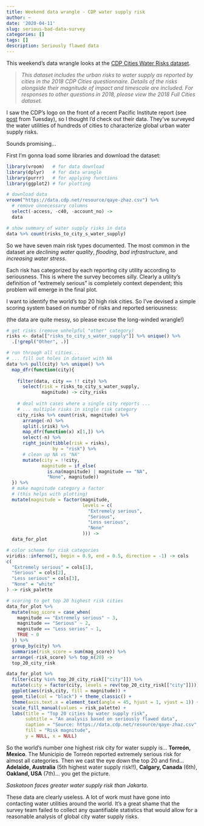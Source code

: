 ```yaml
---
title: Weekend data wrangle - CDP water supply risk
author: ~
date: '2020-04-11'
slug: serious-bad-data-survey
categories: []
tags: []
description: Seriously flawed data
---
```

This weekend's data wrangle looks at the [CDP Cities Water Risks dataset](https://data.cdp.net/Water/2018-Cities-Water-Risks/j79t-an58).

> *This dataset includes the urban risks to water supply as reported by cities in the 2018 CDP Cities questionnaire. Details of the risks alongside their magnitude of impact and timescale are included. For responses to other questions in 2018, please view the 2018 Full Cities dataset.*

I saw the CDP's logo on the front of a recent Pacific Institute report (see [post](https://www.musclesofquartz.com/post/tuesday-water-reading/) from Tuesday), so I thought I'd check out their data. They've surveyed the water utilities of hundreds of cities to characterize global urban water supply risks.

Sounds promising...

First I'm gonna load some libraries and  download the dataset:

```r
library(vroom)   # for data download
library(dplyr)   # for data wrangle
library(purrr)   # for applying functions
library(ggplot2) # for plotting

# download data
vroom("https://data.cdp.net/resource/qaye-zhaz.csv") %>% 
  # remove unnecessary columns
  select(-access, -c40, -account_no) ->
  data

# show summary of water supply risks in data
data %>% count(risks_to_city_s_water_supply)
```

So we have seven main risk types documented. The most common in the dataset are *declining water quality*, *flooding*, *bad infrastructure*, and *increasing water stress*.

Each risk has categorized by each reporting city utility according to seriousness. This is where the survey becomes silly. Clearly a utility's definition of "extremely serious" is completely context dependent; this problem will emerge in the final plot.

I want to identify the world's top 20 high risk cities. So I've devised a simple scoring system based on number of risks and reported seriousness:

(the data are quite messy, so please excuse the long-winded wrangle!)

```r
# get risks (remove unhelpful "other" category)
risks <- data[["risks_to_city_s_water_supply"]] %>% unique() %>% 
  .[!grepl("Other", .)]

# run through all cities...
# ... fill out holes in dataset with NA
data %>% pull(city) %>% unique() %>% 
  map_dfr(function(city){
    
    filter(data, city == !! city) %>% 
      select(risk = risks_to_city_s_water_supply,
             magnitude) -> city_risks
    
    # deal with cases where a single city reports ...
    # ... multiple risks in single risk category
    city_risks %>% count(risk, magnitude) %>%
      arrange(-n) %>% 
      split(.$risk) %>%
      map_dfr(function(x) x[1,]) %>% 
      select(-n) %>% 
      right_join(tibble(risk = risks),
                 by = "risk") %>% 
      # clean up NA vs "NA"
      mutate(city = !!city,
             magnitude = if_else(
               is.na(magnitude) | magnitude == "NA",
               "None", magnitude))
  }) %>% 
  # make magnitude category a factor
  # (this helps with plotting)
  mutate(magnitude = factor(magnitude,
                            levels = c(
                              "Extremely serious",
                              "Serious",
                              "Less serious",
                              "None"
                            ))) ->
  data_for_plot

# color scheme for risk categories
viridis::inferno(3, begin = 0.9, end = 0.5, direction = -1) -> cols
c(
  "Extremely serious" = cols[1],
  "Serious" = cols[2],
  "Less serious" = cols[3],
  "None" = "white"
) -> risk_palette

# scoring to get top 20 highest risk cities
data_for_plot %>%
  mutate(mag_score = case_when(
    magnitude == "Extremely serious" ~ 3,
    magnitude == "Serious" ~ 2,
    magnitude == "Less serios" ~ 1,
    TRUE ~ 0
  )) %>% 
  group_by(city) %>% 
  summarise(risk_score = sum(mag_score)) %>% 
  arrange(-risk_score) %>% top_n(20) ->
  top_20_city_risk

data_for_plot %>% 
  filter(city %in% top_20_city_risk[["city"]]) %>% 
  mutate(city = factor(city, levels = rev(top_20_city_risk[["city"]]))) %>% 
  ggplot(aes(risk,city, fill = magnitude)) + 
  geom_tile(col = "black") + theme_classic() +
  theme(axis.text.x = element_text(angle = 45, hjust = 1, vjust = 1)) +
  scale_fill_manual(values = risk_palette) +
  labs(title = "Top 20 cities by water supply risk",
       subtitle = "An analysis based on seriously flawed data",
       caption = "Source: https://data.cdp.net/resource/qaye-zhaz.csv",
       fill = "Risk magnitude",
       y = NULL, x = NULL)
```

So the world's number one highest risk city for water supply is... **Torreón, Mexico**. The Municipio de Torreón reported extremely serious risk for almost all categories. Then we cast the eye down the top 20 and find... **Adelaide, Australia** (5th highest water supply risk!!), **Calgary, Canada** (6th), **Oakland, USA** (7th)... you get the picture.

*Saskatoon faces greater water supply risk than Jakarta*.

These data are clearly useless. A lot of work must have gone into contacting water utilities around the world. It's a great shame that the survey team failed to collect any quantifiable statistics that would allow for a reasonable analysis of global city water supply risks.
